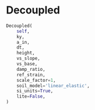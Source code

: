 # Decoupled { #pyslammer.Decoupled }

```python
Decoupled(
    self,
    ky,
    a_in,
    dt,
    height,
    vs_slope,
    vs_base,
    damp_ratio,
    ref_strain,
    scale_factor=1,
    soil_model='linear_elastic',
    si_units=True,
    lite=False,
)
```

